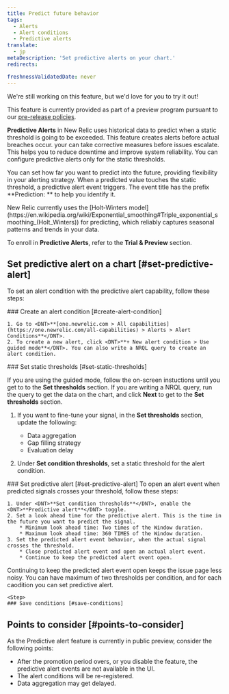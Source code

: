 ```yaml
---
title: Predict future behavior
tags:
  - Alerts
  - Alert conditions
  - Predictive alerts
translate:
  - jp
metaDescription: 'Set predictive alerts on your chart.'
redirects:

freshnessValidatedDate: never
---
```

<Callout title="preview">
  We're still working on this feature, but we'd love for you to try it out!

  This feature is currently provided as part of a preview program pursuant to our [pre-release policies](/docs/licenses/license-information/referenced-policies/new-relic-pre-release-policy).
</Callout>

<DNT>**Predictive Alerts**</DNT> in New Relic uses historical data to predict when a static threshold is going to be exceeded. This feature creates alerts before actual breaches occur. your can take corrective measures before issues escalate. This helps you to reduce downtime and improve system reliability. You can configure predictive alerts only for the static thresholds.

You can set how far you want to predict into the future, providing flexibility in your alerting strategy. When a predicted value touches the static threshold, a predictive alert event triggers. The event title has the prefix **Prediction: ** to help you identify it.

<Callout variant="tip">
  New Relic currently uses the [Holt-Winters model](https://en.wikipedia.org/wiki/Exponential_smoothing#Triple_exponential_smoothing_(Holt_Winters)) for predicting, which reliably captures seasonal patterns and trends in your data.
</Callout>

To enroll in <DNT>**Predictive Alerts**</DNT>, refer to the **Trial & Preview** section.

## Set predictive alert on a chart [#set-predictive-alert]
To set an alert condition with the predictive alert capability, follow these steps:

<Steps>

  <Step>
    ### Create an alert condition [#create-alert-condition]

    1. Go to <DNT>**[one.newrelic.com > All capabilities](https://one.newrelic.com/all-capabilities) > Alerts > Alert Conditions**</DNT>.
    2. To create a new alert, click <DNT>**+ New alert condition > Use guided mode**</DNT>. You can also write a NRQL query to create an alert condition.
  </Step>

  <Step>
    ### Set static thresholds [#set-static-thresholds]

  If you are using the guided mode, follow the on-screen instuctions until you get to to the <DNT>**Set thresholds**</DNT> section. If you are writing a NRQL query, run the query to get the data on the chart, and click <DNT>**Next**</DNT> to get to the <DNT>**Set thresholds**</DNT> section.

  1. If you want to fine-tune your signal, in the <DNT>**Set thresholds**</DNT> section, update the following:
      * Data aggregation
      * Gap filling strategy
      * Evaluation delay

  2. Under <DNT>**Set condition thresholds**</DNT>, set a static threshold for the alert condition.


  </Step>

  <Step>
    ### Set predictive alert [#set-predictive-alert]
    To open an alert event when predicted signals crosses your threshold, follow these steps:

    1. Under <DNT>**Set condition thresholds**</DNT>, enable the <DNT>**Predictive alert**</DNT> toggle.
    2. Set a look ahead time for the predictive alert. This is the time in the future you want to predict the signal.
        * Minimum look ahead time: Two times of the Window duration.
        * Maximum look ahead time: 360 TIMES of the Window duration.
    3. Set the predicted alert event behavior, when the actual signal crosses the threshold.
        * Close predicted alert event and open an actual alert event.
        * Continue to keep the predicted alert event open.

<Callout variant="tip">
  Continuing to keep the predicted alert event open keeps the issue page less noisy.
</Callout>

<Callout variant="tip">
  You can have maximum of two thresholds per condition, and for each caodition you can set predictive alert.
</Callout>

  </Step>

    <Step>
    ### Save conditions [#save-conditions]
    

  </Step>

</Steps>

## Points to consider [#points-to-consider]
As the Predictive alert feature is currently in public preview, consider the following points:
* After the promotion period overs, or you disable the feature, the predictive alert events are not available in the UI.
* The alert conditions will be re-registered.
* Data aggregation may get delayed.